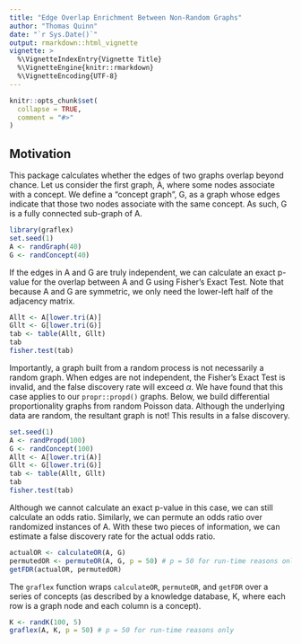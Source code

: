 ```yaml
---
title: "Edge Overlap Enrichment Between Non-Random Graphs"
author: "Thomas Quinn"
date: "`r Sys.Date()`"
output: rmarkdown::html_vignette
vignette: >
  %\VignetteIndexEntry{Vignette Title}
  %\VignetteEngine{knitr::rmarkdown}
  %\VignetteEncoding{UTF-8}
---
```


```r
knitr::opts_chunk$set(
  collapse = TRUE,
  comment = "#>"
)
```

## Motivation

This package calculates whether the edges of two graphs overlap beyond chance. Let us consider the first graph, A, where some nodes associate with a concept. We define a "concept graph", G, as a graph whose edges indicate that those two nodes associate with the same concept. As such, G is a fully connected sub-graph of A.

```r
library(graflex)
set.seed(1)
A <- randGraph(40)
G <- randConcept(40)
```

If the edges in A and G are truly independent, we can calculate an exact p-value for the overlap between A and G using Fisher's Exact Test. Note that because A and G are symmetric, we only need the lower-left half of the adjacency matrix.

```r
Allt <- A[lower.tri(A)]
Gllt <- G[lower.tri(G)]
tab <- table(Allt, Gllt)
tab
fisher.test(tab)
```

Importantly, a graph built from a random process is not necessarily a random graph. When edges are not independent, the Fisher's Exact Test is invalid, and the false discovery rate will exceed $\alpha$. We have found that this case applies to our `propr::propd()` graphs. Below, we build differential proportionality graphs from random Poisson data. Although the underlying data are random, the resultant graph is not! This results in a false discovery.

```r
set.seed(1)
A <- randPropd(100)
G <- randConcept(100)
Allt <- A[lower.tri(A)]
Gllt <- G[lower.tri(G)]
tab <- table(Allt, Gllt)
tab
fisher.test(tab)
```

Although we cannot calculate an exact p-value in this case, we can still calculate an odds ratio. Similarly, we can permute an odds ratio over randomized instances of A. With these two pieces of information, we can estimate a false discovery rate for the actual odds ratio.

```r
actualOR <- calculateOR(A, G)
permutedOR <- permuteOR(A, G, p = 50) # p = 50 for run-time reasons only
getFDR(actualOR, permutedOR)
```

The `graflex` function wraps `calculateOR`, `permuteOR`, and `getFDR` over a series of concepts (as described by a knowledge database, K, where each row is a graph node and each column is a concept).

```r
K <- randK(100, 5)
graflex(A, K, p = 50) # p = 50 for run-time reasons only
```
